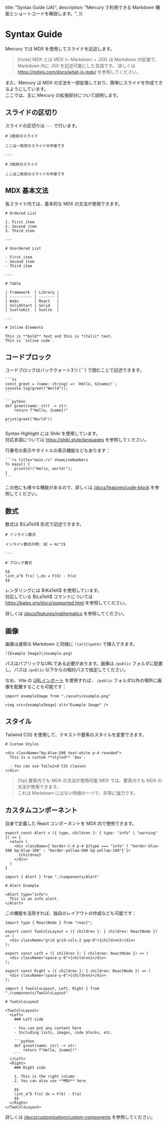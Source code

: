 
  title: "Syntax Guide (JA)",
  description: "Mercury で利用できる Markdown 機能とショートコードを解説します。",
})

# Syntax Guide

Mercury では MDX を使用してスライドを記述します。

> [!note] MDX とは
> MDX (= Markdown + JSX) は Markdown の拡張で、Markdown 内に JSX を記述可能にした言語です。
> 詳しくは https://mdxjs.com/docs/what-is-mdx/ を参照してください。

また、Mercury は MDX の文法を一部拡張しており、簡単にスライドを作成できるようにしています。 \
ここでは、主に Mercury の拡張部分について説明します。

## スライドの区切り

スライドの区切りは `---` で行います。

```mdx
# 1枚目のスライド

ここは一枚目のスライドの中身です

---

# 2枚目のスライド

ここは二枚目のスライドの中身です
```

## MDX 基本文法

各スライド内では、基本的な MDX の文法が使用できます。

```mdx
# Ordered List

1. First item
2. Second item
3. Third item

---

# Unordered List

- First item
- Second item
- Third item

---

# Table

| Framework  | Library |
| ---------- | ------- |
| Waku       | React   |
| SolidStart | Solid   |
| SvelteKit  | Svelte  |

---

# Inline Elements

This is **bold** text and this is *italic* text.
This is `inline code`.
```

## コードブロック

コードブロックはバッククォート3つ (```) で囲むことで記述できます。

````mdx
```ts
const greet = (name: string) => `Hello, ${name}!`;
console.log(greet("World"));
```

```python
def greet(name: str) -> str:
    return f"Hello, {name}!"

print(greet("World"))
```
````

Syntax Highlight には Shiki を使用しています。 \
対応言語については https://shiki.style/languages を参照してください。

行番号の表示やタイトルの表示機能などもあります：

````mdx
```rs title="main.rs" showLineNumbers
fn main() {
    println!("Hello, world!");
}
```
````

この他にも様々な機能があるので、詳しくは [/docs/features/code-block](/docs/features/code-block) を参照してください。

## 数式

数式は $\LaTeX$ 形式で記述できます。

```mdx
# インライン数式

インライン数式の例: $E = mc^2$

---

# ブロック数式

$$
\int_a^b f(x) \,dx = F(b) - F(a)
$$
```

レンダリングには $\KaTeX$ を使用しています。 \
対応している $\LaTeX$ コマンドについては https://katex.org/docs/supported.html を参照してください。

詳しくは [/docs/features/mathematics](/docs/features/mathematics) を参照してください。

## 画像

画像は通常の Markdown と同様に `![alt](path)` で挿入できます。

```mdx
![Example Image](/example.png)
```

パスはパブリックなURLである必要があります。画像は `/public` フォルダに配置し、パスは `/public` 以下からの相対パスで指定してください。

なお、Vite の [URLインポート](https://vite.dev/guide/assets.html#importing-asset-as-url) を使用すれば、
`/public` フォルダ以外の場所に画像を配置することも可能です：

```mdx
import exampleImage from "./assets/example.png"

<img src={exampleImage} alt="Example Image" />
```

## スタイル

Tailwind CSS を使用して、テキストや要素のスタイルを変更できます。

```mdx
# Custom Styles

<div className="bg-blue-500 text-white p-4 rounded">
  This is a custom **styled** `box`.

  - You can use Tailwind CSS classes
</div>
```

> [!tip] 要素内でも MDX の文法が使用可能
> MDX では、要素内でも MDX の文法が使用できます。 \
> これは Markdown にはない特徴の一つで、非常に強力です。

## カスタムコンポーネント

自身で定義した React コンポーネントを MDX 内で使用できます。

```tsx title="src/components/Alert.tsx"
export const Alert = ({ type, children }: { type: "info" | "warning" }) => {
  return (
    <div className={`border-l-4 p-4 ${type === "info" ? "border-blue-500 bg-blue-100" : "border-yellow-500 bg-yellow-100"}`}>
      {children}
    </div>
  )
}
```

```mdx title="src/presentation.mdx"
import { Alert } from "./components/Alert"

# Alert Example

<Alert type="info">
  This is an info alert.
</Alert>
```

この機能を活用すれば、独自のレイアウトの作成なども可能です：

```tsx title="src/components/TwoColsLayout.tsx"
import type { ReactNode } from "react";

export const TwoColsLayout = ({ children }: { children: ReactNode }) => (
  <div className="grid grid-cols-2 gap-6">{children}</div>
);

export const Left = ({ children }: { children: ReactNode }) => (
  <div className="space-y-6">{children}</div>
);

export const Right = ({ children }: { children: ReactNode }) => (
  <div className="space-y-6">{children}</div>
);
```

````mdx title="src/presentation.mdx"
import { TwoColsLayout, Left, Right } from "./components/TwoColsLayout"

# TwoColsLayout

<TwoColsLayout>
  <Left>
    ### Left side

    - You can put any content here
    - Including lists, images, code blocks, etc.

    ```python
    def greet(name: str) -> str:
        return f"Hello, {name}!"
    ```
  </Left>
  <Right>
    ### Right side

    1. This is the right column
    2. You can also use **MDX** here

    $$
    \int_a^b f(x) dx = F(b) - F(a)
    $$
  </Right>
</TwoColsLayout>
````

詳しくは [/docs/customization/custom-components](/docs/customization/custom-components) を参照してください。
